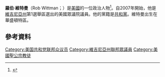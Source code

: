 '''羅伯·維特曼'''（Rob Wittman；{{bd|1959年|2月3日}}）是[[美國|美國]]的一位政治人物<ref>{{Cite web |url=http://fredericksburg.com/News/FLS/2007/102007/10082007/323317/palm |title=Jo Ann Davis<!-- Bot generated title --> |access-date=2016-01-05 |archive-date=2012-02-07 |archive-url=https://web.archive.org/web/20120207190745/http://fredericksburg.com/News/FLS/2007/102007/10082007/323317/palm |dead-url=yes }}</ref>。自2007年開始，他是[[維吉尼亞州|維吉尼亞州]]第1選舉區選出的美國眾議院議員。他的黨籍是[[共和黨_(美國)|共和黨]]。維特曼出生在華盛頓特區。
== 參考資料 ==
{{reflist}}

{{US-poli-bio-stub}}
{{normdaten}}
{{DEFAULTSORT:wittman}}
[[Category:美国共和党联邦众议员|Category:美国共和党联邦众议员]]
[[Category:維吉尼亞州聯邦眾議員|Category:維吉尼亞州聯邦眾議員]]
[[Category:美國聖公宗教徒|Category:美國聖公宗教徒]]